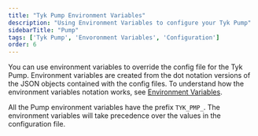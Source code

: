 ```yaml
---
title: "Tyk Pump Environment Variables"
description: "Using Environment Variables to configure your Tyk Pump"
sidebarTitle: "Pump"
tags: ['Tyk Pump', 'Envoronment Variables', 'Configuration']
order: 6
---
```



You can use environment variables to override the config file for the Tyk Pump. Environment variables are created from the dot notation versions of the JSON objects contained with the config files.
To understand how the environment variables notation works, see [Environment Variables](/docsv2/nightly/tyk-oss-gateway/configuration). 

All the Pump environment variables have the prefix `TYK_PMP_`. The environment variables will take precedence over the values in the configuration file.

<PumpConfig/>

